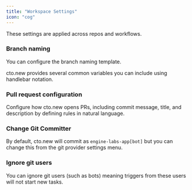 ```yaml
---
title: "Workspace Settings"
icon: "cog"
---
```


These settings are applied across repos and workflows.

### Branch naming

You can configure the branch naming template.

cto.new provides several common variables you can include using handlebar notation.

### **Pull request configuration**

Configure how cto.new opens PRs, including commit message, title, and description by defining rules in natural language.

### Change Git Committer

By default, cto.new will commit as `engine-labs-app[bot]` but you can change this from the git provider settings menu.

### Ignore git users

You can ignore git users (such as bots) meaning triggers from these users will not start new tasks.